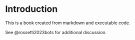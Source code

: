 # Introduction

This is a book created from markdown and executable code.

See @rossetti2023bots for additional discussion.
